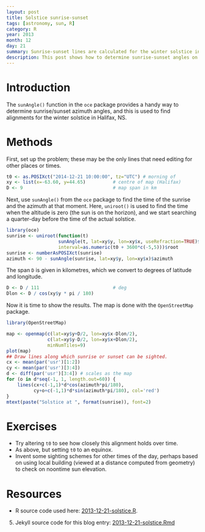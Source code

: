 ```yaml
---
layout: post
title: Solstice sunrise-sunset
tags: [astronomy, sun, R]
category: R
year: 2013
month: 12
day: 21
summary: Sunrise-sunset lines are calculated for the winter solstice in Halifax
description: This post shows how to determine sunrise-sunset angles on the winter solstice in Halifax, NS, Canada.
---
```




# Introduction

The ``sunAngle()`` function in the ``oce`` package provides a handy way to determine sunrise/sunset azimuth angles, and this is used to find alignments for the winter solstice in Halifax, NS.

# Methods

First, set up the problem; these may be the only lines that need editing for other places or times.

```r
t0 <- as.POSIXct("2014-12-21 10:00:00", tz="UTC") # morning of 
xy <- list(x=-63.60, y=44.65)          # centre of map (Halifax)
D <- 9                                 # map span in km
```

Next, use ``sunAngle()`` from the ``oce`` package to find the time of the sunrise and the azimuth at that moment.  Here, ``uniroot()`` is used to find the time when the altitude is zero (the sun is on the horizon), and we start searching a quarter-day before the time of the actual solstice.

```r
library(oce)
sunrise <- uniroot(function(t)
                   sunAngle(t, lat=xy$y, lon=xy$x, useRefraction=TRUE)$altitude,
                   interval=as.numeric(t0 + 3600*c(-5,5)))$root
sunrise <- numberAsPOSIXct(sunrise)
azimuth <- 90 - sunAngle(sunrise, lat=xy$y, lon=xy$x)$azimuth
```

The span ``D`` is given in kilometres, which we convert to degrees of latitude and longitude.

```r
D <- D / 111                           # deg
Dlon <- D / cos(xy$y * pi / 180)
```


Now it is time to show the results. The map is done with the ``OpenStreetMap`` package.  
```r
library(OpenStreetMap)
```
```r
map <- openmap(c(lat=xy$y+D/2, lon=xy$x-Dlon/2),
               c(lat=xy$y-D/2, lon=xy$x+Dlon/2),
               minNumTiles=9)
plot(map)
## Draw lines along which sunrise or sunset can be sighted.
cx <- mean(par('usr')[1:2])
cy <- mean(par('usr')[3:4])
d <- diff(par('usr')[3:4]) # scales as the map
for (o in d*seq(-1, 1, length.out=60)) {
    lines(cx+c(-1,1)*d*cos(azimuth*pi/180),
          cy+o+c(-1,1)*d*sin(azimuth*pi/180), col='red')
}
mtext(paste("Solstice at ", format(sunrise)), font=2)
```

# Exercises

* Try altering ``t0`` to see how closely this alignment holds over time.
* As above, but setting ``t0`` to an equinox.
* Invent some sighting schemes for other times of the day, perhaps based on using
  local building (viewed at a distance computed from geometry) to check on
  noontime sun elevation.

# Resources

* R source code used here: [2013-12-21-solstice.R]({{ site.url }}/assets/2013-12-21-solstice.R).

5. Jekyll source code for this blog entry: [2013-12-21-solstice.Rmd](https://raw.github.com/dankelley/dankelley.github.io/master/assets/2013-12-21-solstice.Rmd)

